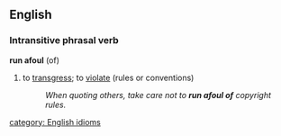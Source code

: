 ==English==
===Intransitive phrasal verb===
'''run afoul''' (of)
#to [[transgress]]; to [[violate]] (rules or conventions)
#:''When quoting others, take care not to '''run afoul of''' copyright rules.''

[[category: English idioms]]